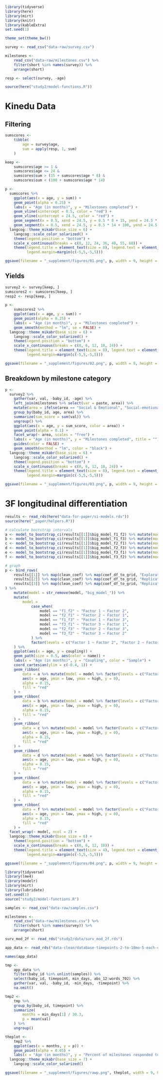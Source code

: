 
```r
library(tidyverse)
library(here)
library(mirt)
library(knitr)
library(kableExtra)
set.seed(1)

theme_set(theme_bw())

survey <- read_csv("data-raw/survey.csv")

milestones <- 
    read_csv("data-raw/milestones.csv") %>% 
    filter(short %in% names(survey)) %>% 
    arrange(short)

resp <- select(survey, -age)

source(here("study2/model-functions.R"))
```

# Kinedu Data

## Filtering

```r
sumscores <- 
    tibble(
        age = survey$age,
        sum = apply(resp, 1, sum)
    )

keep <- 
    sumscores$age >= 1 & 
    sumscores$age <= 24 & 
    sumscores$sum > (15 + sumscores$age * 8) & 
    sumscores$sum < (100 + sumscores$age * 14)

p <- 
  sumscores %>% 
    ggplot(aes(x = age, y = sum)) + 
    geom_point(alpha = 0.25) +
    labs(x = "Age (in months)", y = "Milestones completed") +
    geom_vline(xintercept = 0.5, color = "red") +
    geom_vline(xintercept = 24.5, color = "red") +
    geom_segment(x = 0.5, xend = 24.5, y = 0.5 * 8 + 15, yend = 24.5 * 8 + 15, color = "red") +
    geom_segment(x = 0.5, xend = 24.5, y = 0.5 * 14 + 100, yend = 24.5 * 14 + 100, color = "red") +
  langcog::theme_mikabr(base_size = 6) + 
    langcog::scale_color_solarized() +
	theme(legend.position = "bottom") +
    scale_x_continuous(breaks = c(0, 12, 24, 36, 48, 55, 60)) +
    theme(legend.title = element_text(size = 8), legend.text = element_text(size= 8),legend.key.size = unit(0.3, "cm"),
          legend.margin=margin(c(-5,5,-5,5)))

ggsave(filename = "_supplement/figures/01.png", p, width = 9, height = 6, dpi = 1000, units = "cm", device='png', scale = 1)
```

## Yields

```r
survey2 <- survey[keep, ]
sumscores2 <- sumscores[keep, ]
resp2 <- resp[keep, ]

p <- 
    sumscores2 %>% 
    ggplot(aes(x = age, y = sum)) + 
    geom_point(alpha = 0.25) +
    labs(x = "Age (in months)", y = "Milestones completed") +
    geom_smooth(method = "lm", se = FALSE) +
  langcog::theme_mikabr(base_size = 6) + 
    langcog::scale_color_solarized() +
	theme(legend.position = "bottom") +
    scale_x_continuous(breaks = c(0, 6, 12, 18, 24)) +
    theme(legend.title = element_text(size = 8), legend.text = element_text(size= 8),legend.key.size = unit(0.3, "cm"),
          legend.margin=margin(c(-5,5,-5,5)))

ggsave(filename = "_supplement/figures/02.png", p, width = 9, height = 6, dpi = 1000, units = "cm", device='png', scale = 1)
```

## Breakdown by milestone category

```r
p <- 
  survey2 %>% 
    gather(var, val, -baby_id, -age) %>% 
    left_join(milestones %>% select(var = paste, area)) %>% 
    mutate(area = ifelse(area == "Social & Emotional", "Social-emotional", area)) %>% 
    group_by(baby_id, age, area) %>% 
    summarize(sum_score = sum(val)) %>% 
    ungroup() %>% 
    ggplot(aes(x = age, y = sum_score, color = area)) +
    geom_point(alpha = 0.1) +
    facet_wrap(~ area, scales = "free") +
    labs(x = "Age (in months)", y = "Milestones completed", title = "") +
    guides(color = FALSE) +
    geom_smooth(method = "lm", color = "black") +
  langcog::theme_mikabr(base_size = 6) + 
    langcog::scale_color_solarized() +
	theme(legend.position = "bottom") +
    scale_x_continuous(breaks = c(0, 6, 12, 18, 24)) +
    theme(legend.title = element_text(size = 8), legend.text = element_text(size= 8),legend.key.size = unit(0.3, "cm"),
          legend.margin=margin(c(-5,5,-5,5)))

ggsave(filename = "_supplement/figures/03.png", p, width = 9, height = 6, dpi = 1000, units = "cm", device='png', scale = 1)
```

# 3F longitudinal differentiation 

```r
results <- read_rds(here("data-for-paper/si-models.rds"))
source(here("_paper/helpers.R"))

# calculate bootstrap intervals
a <- model_to_bootstrap_ci(results[[1]]$big_model_f1_f2) %>% mutate(model = "Factor 1 ~ Factor 2")
b <- model_to_bootstrap_ci(results[[1]]$big_model_f1_f3) %>% mutate(model = "Factor 1 ~ Factor 3")
c <- model_to_bootstrap_ci(results[[1]]$big_model_f2_f1) %>% mutate(model = "Factor 2 ~ Factor 1")
d <- model_to_bootstrap_ci(results[[1]]$big_model_f2_f3) %>% mutate(model = "Factor 2 ~ Factor 3")
e <- model_to_bootstrap_ci(results[[1]]$big_model_f3_f1) %>% mutate(model = "Factor 3 ~ Factor 1")
f <- model_to_bootstrap_ci(results[[1]]$big_model_f3_f2) %>% mutate(model = "Factor 3 ~ Factor 2")

# graph
p <- bind_rows(
    results[[1]] %>% map(clean_coef) %>% map(coef_df_to_grid, "Exploratory") %>% imap(~ mutate(.x, model = .y)) %>% bind_rows(),
    results[[2]] %>% map(clean_coef) %>% map(coef_df_to_grid, "Replicate 1") %>% imap(~ mutate(.x, model = .y)) %>% bind_rows(),
    results[[3]] %>% map(clean_coef) %>% map(coef_df_to_grid, "Replicate 2") %>% imap(~ mutate(.x, model = .y)) %>% bind_rows()
) %>% 
    mutate(model = str_remove(model, "big_model_")) %>%
    mutate(
        model = 
            case_when(
                model == "f1_f2" ~ "Factor 1 ~ Factor 2",
                model == "f2_f1" ~ "Factor 2 ~ Factor 1",
                model == "f1_f3" ~ "Factor 1 ~ Factor 3",
                model == "f3_f1" ~ "Factor 3 ~ Factor 1",
                model == "f2_f3" ~ "Factor 2 ~ Factor 3",
                model == "f3_f2" ~ "Factor 3 ~ Factor 2"
            ) %>% 
            factor(levels = c("Factor 1 ~ Factor 2", "Factor 2 ~ Factor 1", "Factor 1 ~ Factor 3", "Factor 3 ~ Factor 1", "Factor 2 ~ Factor 3", "Factor 3 ~ Factor 2"))
    ) %>% 
    ggplot(aes(x = age, y = coupling)) +
    geom_path(size = 0.5, aes(color = name)) +
    labs(x = "Age (in months)", y = "Coupling", color = "Sample") +
    coord_cartesian(ylim = c(-0.4, 1)) +
    geom_ribbon(
        data = a %>% mutate(model = model %>% factor(levels = c("Factor 1 ~ Factor 2", "Factor 2 ~ Factor 1", "Factor 1 ~ Factor 3", "Factor 3 ~ Factor 1", "Factor 2 ~ Factor 3", "Factor 3 ~ Factor 2"))),
        aes(x = age, ymin = low, ymax = high, y = 0),
        alpha = 0.15,
        fill = "red"
    ) +
    geom_ribbon(
        data = b %>% mutate(model = model %>% factor(levels = c("Factor 1 ~ Factor 2", "Factor 2 ~ Factor 1", "Factor 1 ~ Factor 3", "Factor 3 ~ Factor 1", "Factor 2 ~ Factor 3", "Factor 3 ~ Factor 2"))),
        aes(x = age, ymin = low, ymax = high, y = 0),
        alpha = 0.15,
        fill = "red"
    ) +
    geom_ribbon(
        data = c %>% mutate(model = model %>% factor(levels = c("Factor 1 ~ Factor 2", "Factor 2 ~ Factor 1", "Factor 1 ~ Factor 3", "Factor 3 ~ Factor 1", "Factor 2 ~ Factor 3", "Factor 3 ~ Factor 2"))),
        aes(x = age, ymin = low, ymax = high, y = 0),
        alpha = 0.15,
        fill = "red"
    ) + 
    geom_ribbon(
        data = d %>% mutate(model = model %>% factor(levels = c("Factor 1 ~ Factor 2", "Factor 2 ~ Factor 1", "Factor 1 ~ Factor 3", "Factor 3 ~ Factor 1", "Factor 2 ~ Factor 3", "Factor 3 ~ Factor 2"))),
        aes(x = age, ymin = low, ymax = high, y = 0),
        alpha = 0.15,
        fill = "red"
    ) + 
    geom_ribbon(
        data = e %>% mutate(model = model %>% factor(levels = c("Factor 1 ~ Factor 2", "Factor 2 ~ Factor 1", "Factor 1 ~ Factor 3", "Factor 3 ~ Factor 1", "Factor 2 ~ Factor 3", "Factor 3 ~ Factor 2"))),
        aes(x = age, ymin = low, ymax = high, y = 0),
        alpha = 0.15,
        fill = "red"
    ) + 
    geom_ribbon(
        data = f %>% mutate(model = model %>% factor(levels = c("Factor 1 ~ Factor 2", "Factor 2 ~ Factor 1", "Factor 1 ~ Factor 3", "Factor 3 ~ Factor 1", "Factor 2 ~ Factor 3", "Factor 3 ~ Factor 2"))),
        aes(x = age, ymin = low, ymax = high, y = 0),
        alpha = 0.15,
        fill = "red"
    ) +
  facet_wrap(~ model, ncol = 2) +
  langcog::theme_mikabr(base_size = 6) + 
	theme(legend.position = "bottom") +
    scale_x_continuous(breaks = c(0, 6, 12, 18)) +
    theme(legend.title = element_text(size = 4), legend.text = element_text(size= 4),legend.key.size = unit(0.3, "cm"),
          legend.margin=margin(c(-5,5,-5,5)))

ggsave(filename = "_supplement/figures/04.png", p, width = 9, height = 6, dpi = 1000, units = "cm", device='png', scale = 1)
```

```r
library(tidyverse)
library(lme4)
library(modelr)
library(mirt)
library(lubridate)
set.seed(1)
source("study2/model-functions.R")

samples <- read_csv("data-raw/samples.csv")

milestones <- 
    read_csv("data-raw/milestones.csv") %>% 
    filter(short %in% names(survey)) %>% 
    arrange(short)

surv_mod_2f <- read_rds("study2/data/surv_mod_2f.rds")

app_data <- read_rds("data-clean/database-timepoints-2-to-18mo-5-each-cat-6tp.rds")

names(app_data)

tmp <- 
    app_data %>% 
    filter(baby_id %in% unlist(samples)) %>% 
    select(baby_id, timepoint, min_days, abs_12:words_702) %>% 
    gather(var, val, -baby_id, -min_days, -timepoint) %>% 
    na.omit()

tmp2 <- 
    tmp %>% 
    group_by(baby_id, timepoint) %>% 
    summarize(
        months = min_days[1] / 30.3,
        p = mean(val)
    ) %>% 
    ungroup()

theplot <- 
    tmp2 %>% 
    ggplot(aes(x = months, y = p)) +
    geom_point(alpha = 0.05) +
    labs(x = "Age (in months)", y = "Percent of milestones responded to reached") +
  langcog::theme_mikabr(base_size = 7) +
    langcog::scale_color_solarized()

ggsave(filename = "_supplement/figures/rawp.png", theplot, width = 9, height = 6, dpi = 1000, units = "cm", device='png', scale = 1)
```
